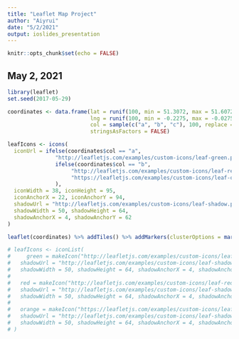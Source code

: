 ```yaml
---
title: "Leaflet Map Project"
author: "Aiyrui"
date: "5/2/2021"
output: ioslides_presentation
---
```


```r
knitr::opts_chunk$set(echo = FALSE)
```

## May 2, 2021

```r
library(leaflet)
set.seed(2017-05-29)

coordinates <- data.frame(lat = runif(100, min = 51.3072, max = 51.6072),
                          lng = runif(100, min = -0.2275, max = -0.0275),
                          col = sample(c("a", "b", "c"), 100, replace = TRUE),
                          stringsAsFactors = FALSE)

leafIcons <- icons(
  iconUrl = ifelse(coordinates$col == "a", 
               "http://leafletjs.com/examples/custom-icons/leaf-green.png",
               ifelse(coordinates$col == "b", 
                    "http://leafletjs.com/examples/custom-icons/leaf-red.png", 
                    "https://leafletjs.com/examples/custom-icons/leaf-orange.png")
               ),
  iconWidth = 38, iconHeight = 95,
  iconAnchorX = 22, iconAnchorY = 94,
  shadowUrl = "http://leafletjs.com/examples/custom-icons/leaf-shadow.png",
  shadowWidth = 50, shadowHeight = 64,
  shadowAnchorX = 4, shadowAnchorY = 62
)

leaflet(coordinates) %>% addTiles() %>% addMarkers(clusterOptions = markerClusterOptions(), icon = leafIcons)

# leafIcons <- iconList(
#     green = makeIcon("http://leafletjs.com/examples/custom-icons/leaf-green.png",iconWidth = 38, iconHeight = 95, iconAnchorX = 22, iconAnchorY = 94,
#   shadowUrl = "http://leafletjs.com/examples/custom-icons/leaf-shadow.png",
#   shadowWidth = 50, shadowHeight = 64, shadowAnchorX = 4, shadowAnchorY = 62),
#   
#   red = makeIcon("http://leafletjs.com/examples/custom-icons/leaf-red.png",iconWidth = 38, iconHeight = 95, iconAnchorX = 22, iconAnchorY = 94,
#   shadowUrl = "http://leafletjs.com/examples/custom-icons/leaf-shadow.png",
#   shadowWidth = 50, shadowHeight = 64, shadowAnchorX = 4, shadowAnchorY = 62),
#   
#   orange = makeIcon("https://leafletjs.com/examples/custom-icons/leaf-orange.png",iconWidth = 38, iconHeight = 95, iconAnchorX = 22, iconAnchorY = 94,
#   shadowUrl = "http://leafletjs.com/examples/custom-icons/leaf-shadow.png",
#   shadowWidth = 50, shadowHeight = 64, shadowAnchorX = 4, shadowAnchorY = 62)
# )
```
